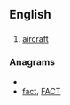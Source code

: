 ==English==

==={{abbreviation}}===
{{en-abbr}}

# [[aircraft]]

===Anagrams===
* {{alphagram|acft}}
* [[fact#English|fact]], [[FACT#English|FACT]]